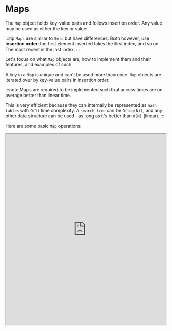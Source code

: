 

# Maps

The `Map` object holds key-value pairs and follows insertion order. Any value may be used as either the key or value. 

:::tip
`Maps` are similar to `Sets` but have differences.
Both however, use **insertion order**: the first element inserted takes the first index, and so on. The most recent is the last index.
:::

Let's focus on what `Map` objects are, how to implement them and their features, and examples of such.

A key in a `Map` is unique and can't be used more than once. `Map` objects are iterated over by key-value pairs in insertion order. 

:::note
Maps are required to be implemented such that access times are on average better than linear time.

This is very efficient because they can internally be represented as `hash tables` with `O(1)` time complexity. A `search tree` can be `O(log(N))`, and any other data structure can be used - as long as it's better than `O(N)` (linear).
:::


Here are some basic `Map` operations:

<iframe
    src="https://hlab.app/s/docs/map_hbook"
    width="100%"
    height="600px"/>


### Objects vs Keys

`Objects` and `Maps` share the notion that they are formed via key-value pairs. 

Within both one can set keys to values, retrieve values, delete pairs, detect if a key is stored, and more.

:::info

Historically, `Object` in languages like JavaScript have been used as `Map` actually.
:::

Here are some important differences that can make `Maps` more efficient in certain cases:


- **Accidental keys:** `Map` has no keys by default. It only contains what one puts in it. `Object` has default keys that can collide with explicit keys.

- **Key types:** `Map` keys can pair with any value. `Object` keys must be a `String`.

- **Key order:** `Maps` are in insertion order. `Object` keys are ordered now, but historically they weren't. Their order is complex.

- **Size:** `Map` size is easily found via the size property. `Objects` are not directly iterable. One has to create methods to find things such as size.

- **Performance:** `Map` performs better with frequent actions. `Object` is not optimized for frequent changes.

:::note
Regarding serialization/parsing, a downside of `Map` is that there is no native support for either, one has to build their own method.

This can be done through `JSON.parse()` or `JSON.stringify()` for example.
:::


Another key difference is setting properties: Setting `Object` properties works for `Map` objects as well, which can cause confusion.

:::warning
The following is an example. The issue is that setting properties doesn't actually interact with `Map` at all!

The value of `'abc'` is **not** in a `Map` data structure for queries. Hence some operations fail completely.
:::

<iframe
    src="https://hlab.app/s/docs/wrongMap_hbook"
    width="100%"
    height="500px"/>

:::tip

The correct usage for storing data in the `Map` object is through the `set(key, value)` method:

Remember to not use `Object` methods!
:::

The corrected example:
<iframe
    src="https://hlab.app/s/docs/correctMap_hbook"
    width="100%"
    height="700px"/>

`Map` has many methods. We will list the most important ones:
- `Constructor`: `Map()`
- `get()` - Retrieve the value associated to the passed key 
- `clear()` - remove all key-value pairs!
- `keys()`, `values()` and `entries()` - returns an **iterator** object that goes over: keys, values and [key, value] arrays
- `forEach()` - effectively iterates over the key-value pairs in insertion order

:::info
`NaN` can actually be used as a key in a `Map`!
:::

Let's view one last important feature, transforming an `Array` into a `Map`:

<iframe
    src="https://hlab.app/s/docs/map2_hbook"
    width="100%"
    height="400px"/>


Overall `Maps` are similar to: `Arrays`, `Objects` and even `Sets`. 

Over time, try out different data structures such as `Maps` and figure out the use-cases!